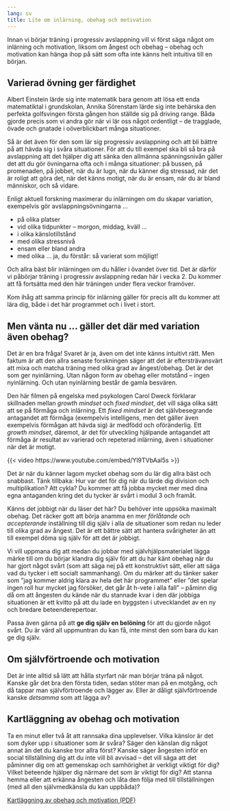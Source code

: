 ```yaml
---
lang: sv
title: Lite om inlärning, obehag och motivation
---
```


Innan vi börjar träning i progressiv avslappning vill vi först säga något om
inlärning och motivation, liksom om ångest och obehag -- obehag och motivation
kan hänga ihop på sätt som ofta inte känns helt intuitiva till en början.

## Varierad övning ger färdighet

Albert Einstein lärde sig inte matematik bara genom att lösa ett enda
matematiktal i grundskolan, Annika Sörenstam lärde sig inte behärska den
perfekta golfsvingen första gången hon ställde sig på driving range. Båda gjorde
precis som vi andra gör när vi lär oss något ordentligt -- de tragglade, övade
och gnatade i oöverblickbart många situationer. 

Så är det även för den som lär sig progressiv avslappning och att bli bättre på att hävda sig i svåra situationer. För att du till exempel ska bli så bra på avslappning att det hjälper dig att
sänka den allmänna spänningsnivån gäller det att du gör övningarna ofta och i
många situationer: på bussen, på promenaden, på jobbet, när du är lugn, när du
känner dig stressad, när det är roligt att göra det, när det känns motigt, när
du är ensam, när du är bland människor, och så vidare.

Enligt aktuell forskning maximerar du inlärningen om du
skapar variation, exempelvis gör avslappningsövningarna \...

-   på olika platser
-   vid olika tidpunkter -- morgon, middag, kväll \...
-   i olika känslotillstånd
-   med olika stressnivå
-   ensam eller bland andra
-   med olika \... ja, du förstår: så varierat som möjligt!

Och allra bäst blir inlärningen om du håller i övandet över tid. Det är
därför vi påbörjar träning i progressiv avslappning redan här i vecka 2. Du kommer att få fortsätta med den här träningen under flera veckor framöver.

Kom ihåg att samma princip för inlärning gäller för precis allt du
kommer att lära dig, både i det här programmet och i livet i stort.

## Men vänta nu \... gäller det där med variation även obehag?

Det är en bra fråga! Svaret är ja, även om det inte känns intuitivt rätt. Men
faktum är att den allra senaste forskningen säger att det är eftersträvansvärt
att mixa och matcha träning med olika grad av ångest/obehag. Det är det som ger
nyinlärning. Utan någon form av obehag eller motstånd -- ingen nyinlärning. Och
utan nyinlärning består de gamla besvären.

Den här filmen på engelska med psykologen Carol Dweck förklarar skillnaden
mellan *growth mindset* och *fixed mindset*, det vill säga olika sätt att se på
förmåga och inlärning. Ett *fixed mindset* är det självbesegrande antagandet att
förmåga (exempelvis intelligens, men det gäller även exempelvis förmågan att
hävda sig) är medfödd och oföränderlig. Ett *growth mindset*, däremot, är det
för utveckling hjälpande antagandet att förmåga är resultat av varierad och
repeterad inlärning, även i situationer när det är motigt.

{{< video https://www.youtube.com/embed/Yl9TVbAal5s >}}

Det är när du känner lagom mycket obehag som du lär dig allra bäst och snabbast.
Tänk tillbaka: Hur var det för dig när du lärde dig division och multiplikation?
Att cykla? Du kommer att få jobba mycket mer med dina egna antaganden kring det
du tycker är svårt i modul 3 och framåt.

Känns det jobbigt när du läser det här? Du behöver inte uppsöka maximalt obehag.
Det räcker gott att börja anamma en mer *förlåtande* och
*accepterande* inställning till dig själv i alla de situationer som
redan nu leder till olika grad av ångest. Det är ett bättre sätt att hantera
svårigheter än att till exempel döma sig själv för att det är jobbigt.

Vi vill uppmana dig att medan du jobbar med självhjälpsmaterialet lägga märke till om du
börjar klandra dig själv för att du har känt obehag när du har gjort något svårt
(som att säga nej på ett konstruktivt sätt, eller att säga vad du tycker i ett
socialt sammanhang). Om du märker att du tänker saker som ”jag kommer aldrig
klara av hela det här programmet” eller ”det spelar ingen roll hur mycket jag
försöker, det går åt h-vete i alla fall” -- påminn dig då om att ångesten du
kände när du stannade kvar i den där jobbiga situationen är ett kvitto på att du
lade en byggsten i utvecklandet av en ny och bredare beteenderepertoar.

Passa även gärna på att **ge dig själv en belöning** för att du gjorde något
svårt. Du är värd all uppmuntran du kan få, inte minst den som bara du kan ge
dig själv.

## Om självförtroende och motivation

Det är inte alltid så lätt att hålla styrfart när man börjar träna på
något. Kanske går det bra den första tiden, sedan stöter man på en
motgång, och då tappar man självförtroende och lägger av. Eller är
dåligt självförtroende kanske *detsamma* som att lägga av?

## Kartläggning av obehag och motivation

Ta en minut eller två åt att rannsaka dina upplevelser. Vilka känslor är det som
dyker upp i situationer som är svåra? Säger den känslan dig något annat än det
du kanske tror allra först? Kanske säger ångesten inför en social tillställning
dig att du inte vill bli avvisad -- det vill säga att det påminner dig om att
gemenskap och samhörighet är verkligt viktigt för dig? Vilket beteende hjälper
dig närmare det som är viktigt för dig? Att stanna hemma eller att erkänna
ångesten och låta den följa med till tillställningen (med all den självmedkänsla
du kan uppbåda)?

::: {.content-visible when-format="html"}
[Kartläggning av obehag och motivation (PDF)](forms/obehag-motivation-reflektion.pdf)
:::